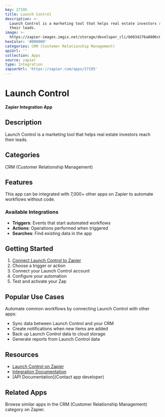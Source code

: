 ```yaml
---
key: 27195
title: Launch Control
description: >-
  Launch Control is a marketing tool that helps real estate investors reach
  their leads.
image: >-
  https://zapier-images.imgix.net/storage/developer_cli/b083d276a8806c62f81a95096cfe1188.png?auto=format%2Ccompress&ixlib=python-3.0.0&q=50
hexColor: '#000000'
categories: CRM (Customer Relationship Management)
apiUrl: ''
collection: Apps
source: zapier
type: Integration
zapierUrl: 'https://zapier.com/apps/27195'
---
```

# Launch Control

**Zapier Integration App**

## Description

Launch Control is a marketing tool that helps real estate investors reach their leads.

## Categories

CRM (Customer Relationship Management)

## Features

This app can be integrated with 7,000+ other apps on Zapier to automate workflows without code.

### Available Integrations

- **Triggers**: Events that start automated workflows
- **Actions**: Operations performed when triggered
- **Searches**: Find existing data in the app

## Getting Started

1. [Connect Launch Control to Zapier](https://zapier.com/apps/27195)
2. Choose a trigger or action
3. Connect your Launch Control account
4. Configure your automation
5. Test and activate your Zap

## Popular Use Cases

Automate common workflows by connecting Launch Control with other apps:

- Sync data between Launch Control and your CRM
- Create notifications when new items are added
- Back up Launch Control data to cloud storage
- Generate reports from Launch Control data

## Resources

- [Launch Control on Zapier](https://zapier.com/apps/27195)
- [Integration Documentation](https://zapier.com/apps/27195/integrations)
- [API Documentation](Contact app developer)

## Related Apps

Browse similar apps in the CRM (Customer Relationship Management) category on Zapier.
